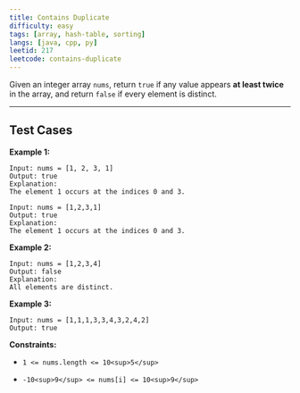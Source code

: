 ```yaml
---
title: Contains Duplicate
difficulty: easy
tags: [array, hash-table, sorting]
langs: [java, cpp, py]
leetid: 217
leetcode: contains-duplicate
---
```

Given an integer array `nums`, return `true` if any value appears **at least twice** in the array, and return `false` if every element is distinct.

 

---
## Test Cases
**Example 1:**

```
Input: nums = [1, 2, 3, 1]
Output: true
Explanation: 
The element 1 occurs at the indices 0 and 3.
```

```
Input: nums = [1,2,3,1]
Output: true
Explanation: 
The element 1 occurs at the indices 0 and 3.
```
**Example 2:**

```
Input: nums = [1,2,3,4]
Output: false
Explanation: 
All elements are distinct.
```
**Example 3:**

```
Input: nums = [1,1,1,3,3,4,3,2,4,2]
Output: true
```
 

**Constraints:**

	
* `1 <= nums.length <= 10<sup>5</sup>`
	
* `-10<sup>9</sup> <= nums[i] <= 10<sup>9</sup>`
